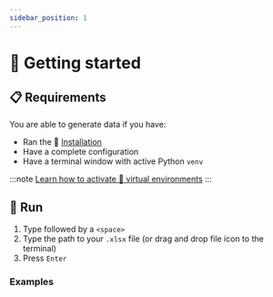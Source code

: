 ```yaml
---
sidebar_position: 1
---
```



# 🏃 Getting started

## 📋 Requirements

You are able to generate data if you have:

- Ran the 🔧 [Installation](../../../installation)
- Have a complete <ExcelIcon /> configuration
- Have a terminal window with active <PythonIcon /> Python `venv`

:::note
[Learn how to activate 🔮 virtual
environments](../../../installation/application#-virtual-environment)
:::

## 🚀 Run

1. Type <AppInline /> followed by a `<space>`
2. Type the path to your `.xlsx` file (or drag and drop file icon to the
   terminal)
3. Press `Enter`

### Examples

<ProcessingCommandBlock />
